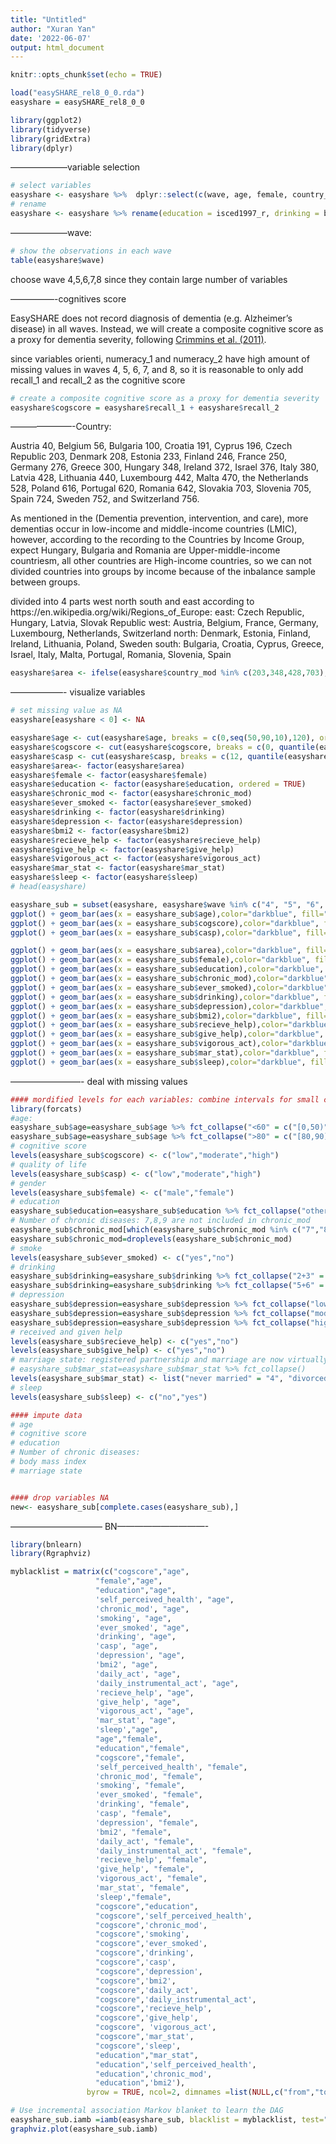 ---
title: "Untitled"
author: "Xuran Yan"
date: '2022-06-07'
output: html_document
---

```{r setup, include=FALSE}
knitr::opts_chunk$set(echo = TRUE)
```

```{r}
load("easySHARE_rel8_0_0.rda")
easyshare = easySHARE_rel8_0_0
```

```{r packs, message = FALSE}
library(ggplot2)
library(tidyverse)
library(gridExtra)
library(dplyr)
```

--------------------variable selection

```{r}
# select variables
easyshare <- easyshare %>%  dplyr::select(c(wave, age, female, country_mod, isced1997_r, chronic_mod, ever_smoked, br010_mod, casp, eurod, bmi2, sp002_mod, sp008_, br015_, mar_stat, euro5, recall_1, recall_2, orienti, numeracy_1, numeracy_2))
# rename
easyshare <- easyshare %>% rename(education = isced1997_r, drinking = br010_mod, depression = eurod, recieve_help = sp002_mod, give_help = sp008_, vigorous_act = br015_, sleep = euro5)
```

--------------------wave:

```{r}
# show the observations in each wave
table(easyshare$wave)
```

choose wave 4,5,6,7,8 since they contain large number of variables


----------------cognitives score

EasySHARE does not record diagnosis of dementia (e.g. Alzheimer's disease) in all waves. Instead, we will create a composite cognitive score as a proxy for dementia severity, following [Crimmins et al. (2011)](https://pubmed.ncbi.nlm.nih.gov/21743047/).

since variables orienti, numeracy_1 and numeracy_2 have high amount of missing values in waves 4, 5, 6, 7, and 8, so it is reasonable to only add recall_1 and recall_2 as the cognitive score

```{r}
# create a composite cognitive score as a proxy for dementia severity
easyshare$cogscore = easyshare$recall_1 + easyshare$recall_2
```


----------------------Country:

Austria 40, Belgium 56, Bulgaria 100, Croatia 191, Cyprus 196, Czech Republic 203, 
Denmark 208, Estonia 233, Finland 246, France 250, Germany 276, Greece 300, Hungary 348, Ireland 372, Israel 376, 
Italy 380, Latvia 428, Lithuania 440, Luxembourg 442, Malta 470, the Netherlands 528, Poland 616, Portugal 620, 
Romania 642, Slovakia 703, Slovenia 705, Spain 724, Sweden 752, and Switzerland 756. 

As mentioned in the (Dementia prevention, intervention, and care), more dementias occur in low-income and middle-income countries (LMIC), however, according to the recording to the Countries by Income Group, expect Hungary, Bulgaria and Romania are Upper-middle-income countriesm, all other countries are High-income countries, so we can not divided countries into groups by income because of the inbalance sample between groups.

divided into 4 parts west north south and east according to https://en.wikipedia.org/wiki/Regions_of_Europe:
east: Czech Republic, Hungary, Latvia, Slovak Republic
west: Austria, Belgium, France, Germany, Luxembourg, Netherlands, Switzerland
north: Denmark, Estonia, Finland, Ireland, Lithuania, Poland, Sweden
south: Bulgaria, Croatia, Cyprus, Greece, Israel, Italy, Malta, Portugal, Romania, Slovenia, Spain

```{r}
easyshare$area <- ifelse(easyshare$country_mod %in% c(203,348,428,703), "E", ifelse(easyshare$country_mod %in% c(40,56,250,276,442,528,756), "W", ifelse(easyshare$country_mod %in% c(208,233,246,372,440,616,752), "N", "S")))
```


------------------- visualize variables


```{r}
# set missing value as NA
easyshare[easyshare < 0] <- NA

easyshare$age <- cut(easyshare$age, breaks = c(0,seq(50,90,10),120), ordered_result = TRUE, right = FALSE)
easyshare$cogscore <- cut(easyshare$cogscore, breaks = c(0, quantile(easyshare$cogscore, probs = c(.1,.4),na.rm=TRUE),29), ordered_result = TRUE)
easyshare$casp <- cut(easyshare$casp, breaks = c(12, quantile(easyshare$casp, probs = c(.1,.4),na.rm=TRUE),48), ordered_result = TRUE)
easyshare$area<- factor(easyshare$area)
easyshare$female <- factor(easyshare$female)
easyshare$education <- factor(easyshare$education, ordered = TRUE)
easyshare$chronic_mod <- factor(easyshare$chronic_mod)
easyshare$ever_smoked <- factor(easyshare$ever_smoked)
easyshare$drinking <- factor(easyshare$drinking)
easyshare$depression <- factor(easyshare$depression)
easyshare$bmi2 <- factor(easyshare$bmi2)
easyshare$recieve_help <- factor(easyshare$recieve_help)
easyshare$give_help <- factor(easyshare$give_help)
easyshare$vigorous_act <- factor(easyshare$vigorous_act)
easyshare$mar_stat <- factor(easyshare$mar_stat)
easyshare$sleep <- factor(easyshare$sleep)
# head(easyshare)
```

```{r}
easyshare_sub = subset(easyshare, easyshare$wave %in% c("4", "5", "6", "7", "8"))
ggplot() + geom_bar(aes(x = easyshare_sub$age),color="darkblue", fill="lightblue")+  labs(x ="Age")
ggplot() + geom_bar(aes(x = easyshare_sub$cogscore),color="darkblue", fill="lightblue")+  labs(x ="Cogntive impairment")
ggplot() + geom_bar(aes(x = easyshare_sub$casp),color="darkblue", fill="lightblue")+  labs(x ="Quality of life")

ggplot() + geom_bar(aes(x = easyshare_sub$area),color="darkblue", fill="lightblue")+  labs(x ="Area(country)")
ggplot() + geom_bar(aes(x = easyshare_sub$female),color="darkblue", fill="lightblue")+  labs(x ="Gender")
ggplot() + geom_bar(aes(x = easyshare_sub$education),color="darkblue", fill="lightblue")+  labs(x ="Education") + geom_density(color = "black", fill = "gray")
ggplot() + geom_bar(aes(x = easyshare_sub$chronic_mod),color="darkblue", fill="lightblue")+  labs(x ="Number of chronic diseases")
ggplot() + geom_bar(aes(x = easyshare_sub$ever_smoked),color="darkblue", fill="lightblue")+  labs(x ="Ever smoked daily")
ggplot() + geom_bar(aes(x = easyshare_sub$drinking),color="darkblue", fill="lightblue")+  labs(x ="Drinking behavior")
ggplot() + geom_bar(aes(x = easyshare_sub$depression),color="darkblue", fill="lightblue")+  labs(x ="Depression scale")
ggplot() + geom_bar(aes(x = easyshare_sub$bmi2),color="darkblue", fill="lightblue")+  labs(x ="Body Mass Index")
ggplot() + geom_bar(aes(x = easyshare_sub$recieve_help),color="darkblue", fill="lightblue")+  labs(x ="Received help from outside the household")
ggplot() + geom_bar(aes(x = easyshare_sub$give_help),color="darkblue", fill="lightblue")+  labs(x ="Given help to others outside the household")
ggplot() + geom_bar(aes(x = easyshare_sub$vigorous_act),color="darkblue", fill="lightblue")+  labs(x ="vigorous activities")
ggplot() + geom_bar(aes(x = easyshare_sub$mar_stat),color="darkblue", fill="lightblue")+  labs(x ="Marital status")
ggplot() + geom_bar(aes(x = easyshare_sub$sleep),color="darkblue", fill="lightblue")+  labs(x ="Sleep")

```


------------------------- deal with missing values

```{r}
#### mordified levels for each variables: combine intervals for small counts reasonable, rename the leval
library(forcats)
#age: 
easyshare_sub$age=easyshare_sub$age %>% fct_collapse("<60" = c("[0,50)","[50,60)"))
easyshare_sub$age=easyshare_sub$age %>% fct_collapse(">80" = c("[80,90)","[90,120)"))
# cognitive score
levels(easyshare_sub$cogscore) <- c("low","moderate","high")
# quality of life
levels(easyshare_sub$casp) <- c("low","moderate","high")
# gender
levels(easyshare_sub$female) <- c("male","female")
# education
easyshare_sub$education=easyshare_sub$education %>% fct_collapse("other" = c("95","97"))
# Number of chronic diseases: 7,8,9 are not included in chronic_mod
easyshare_sub$chronic_mod[which(easyshare_sub$chronic_mod %in% c("7","8","9"))]=NA
easyshare_sub$chronic_mod=droplevels(easyshare_sub$chronic_mod)
# smoke
levels(easyshare_sub$ever_smoked) <- c("yes","no")
# drinking
easyshare_sub$drinking=easyshare_sub$drinking %>% fct_collapse("2+3" = c("2","3"))
easyshare_sub$drinking=easyshare_sub$drinking %>% fct_collapse("5+6" = c("5","6"))
# depression
easyshare_sub$depression=easyshare_sub$depression %>% fct_collapse("low" = c("0","1","2","3"))
easyshare_sub$depression=easyshare_sub$depression %>% fct_collapse("moderate" = c("4","5","6","7"))
easyshare_sub$depression=easyshare_sub$depression %>% fct_collapse("high" = c("8","9","10","11","12"))
# received and given help
levels(easyshare_sub$recieve_help) <- c("yes","no")
levels(easyshare_sub$give_help) <- c("yes","no")
# marriage state: registered partnership and marriage are now virtually the same, from a legal point of view
# easyshare_sub$mar_stat=easyshare_sub$mar_stat %>% fct_collapse()
levels(easyshare_sub$mar_stat) <- list("never married" = "4", "divorced" = "5", "widowed" = "6", "married" = c("1","2","3"))
# sleep
levels(easyshare_sub$sleep) <- c("no","yes")

#### impute data
# age
# cognitive score
# education
# Number of chronic diseases:
# body mass index
# marriage state 


#### drop variables NA
new<- easyshare_sub[complete.cases(easyshare_sub),]
```


-------------------------------- BN-------------------------------


```{r}
library(bnlearn)
library(Rgraphviz)
```

```{r}
myblacklist = matrix(c("cogscore","age",
                   "female","age",
                   "education","age",
                   'self_perceived_health', "age",
                   'chronic_mod', "age",
                   'smoking', "age",
                   'ever_smoked', "age",
                   'drinking', "age",
                   'casp', "age",
                   'depression', "age",
                   'bmi2', "age",
                   'daily_act', "age",
                   'daily_instrumental_act', "age",
                   'recieve_help', "age",
                   'give_help', "age",
                   'vigorous_act', "age",
                   'mar_stat', "age",
                   'sleep',"age",
                   "age","female",
                   "education","female",
                   "cogscore","female",
                   'self_perceived_health', "female",
                   'chronic_mod', "female",
                   'smoking', "female",
                   'ever_smoked', "female",
                   'drinking', "female",
                   'casp', "female",
                   'depression', "female",
                   'bmi2', "female",
                   'daily_act', "female",
                   'daily_instrumental_act', "female",
                   'recieve_help', "female",
                   'give_help', "female",
                   'vigorous_act', "female",
                   'mar_stat', "female",
                   'sleep',"female",
                   "cogscore","education",
                   "cogscore",'self_perceived_health', 
                   "cogscore",'chronic_mod', 
                   "cogscore",'smoking', 
                   "cogscore",'ever_smoked', 
                   "cogscore",'drinking', 
                   "cogscore",'casp', 
                   "cogscore",'depression', 
                   "cogscore",'bmi2', 
                   "cogscore",'daily_act', 
                   "cogscore",'daily_instrumental_act', 
                   "cogscore",'recieve_help', 
                   "cogscore",'give_help', 
                   "cogscore", 'vigorous_act', 
                   "cogscore",'mar_stat', 
                   "cogscore",'sleep',
                   "education","mar_stat",
                   "education",'self_perceived_health',
                   "education",'chronic_mod',
                   "education",'bmi2'), 
                 byrow = TRUE, ncol=2, dimnames =list(NULL,c("from","to")))

# Use incremental association Markov blanket to learn the DAG
easyshare_sub.iamb =iamb(easyshare_sub, blacklist = myblacklist, test="mi")
graphviz.plot(easyshare_sub.iamb)
```



